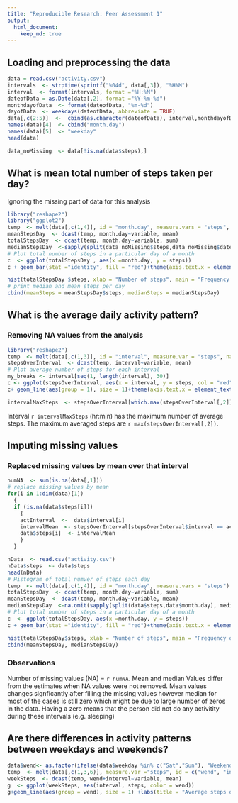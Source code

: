 ```yaml
---
title: "Reproducible Research: Peer Assessment 1"
output: 
  html_document:
    keep_md: true
---
```



## Loading and preprocessing the data
```r
data = read.csv("activity.csv")
intervals  <- strptime(sprintf("%04d", data[,3]), "%H%M")
interval  <- format(intervals, format ="%H:%M")
dateofData = as.Date(data[,2], format ="%Y-%m-%d")
monthdayofData  <- format(dateofData, "%m-%d")
dayofData  <- weekdays(dateofData, abbreviate = TRUE)
data[,c(2:5)]  <-  cbind(as.character(dateofData), interval,monthdayofData, dayofData)
names(data)[4]  <- cbind("month.day")
names(data)[5]  <- "weekday"
head(data)

data_noMissing  <- data[!is.na(data$steps),]
```

## What is mean total number of steps taken per day?
Ignoring the missing part of data for this analysis
```r
library("reshape2")
library("ggplot2")
temp  <- melt(data[,c(1,4)], id = "month.day", measure.vars = "steps", na.rm = TRUE)
meanStepsDay  <- dcast(temp, month.day~variable, mean)
totalStepsDay  <- dcast(temp, month.day~variable, sum)
medianStepsDay  <-sapply(split(data_noMissing$steps,data_noMissing$date), median)
# Plot total number of steps in a particular day of a month
c  <- ggplot(totalStepsDay , aes(x =month.day, y = steps))
c + geom_bar(stat ="identity", fill = "red")+theme(axis.text.x = element_text(angle = 90, hjust = 1)) + labs(title = "Total steps per day")

hist(totalStepsDay $steps, xlab = "Number of steps", main = "Frequency of total no of steps each day")
# print median and mean steps per day
cbind(meanSteps = meanStepsDay$steps, medianSteps = medianStepsDay)
```
## What is the average daily activity pattern?
### Removing NA values from the analysis
```r
library("reshape2")
temp  <- melt(data[,c(1,3)], id = "interval", measure.var = "steps", na.rm = TRUE)
stepsOverInterval  <- dcast(temp, interval~variable, mean)
# Plot average number of steps for each interval
my_breaks <- interval[seq(1, length(interval), 30)]
c <- ggplot(stepsOverInterval, aes(x = interval, y = steps, col = "red")) 
c+ geom_line(aes(group = 1), size = 1)+theme(axis.text.x = element_text(angle = 90, hjust = 1.5, size = 15, face = "bold"))+ labs(title = "Average number of steps over each 5 min interval")+scale_colour_manual(values=c("red"),labels=c("Average_Activity"))+labs(colour = "steps")+scale_x_discrete(breaks=my_breaks) +theme(axis.text.y = element_text(size = 15, face="bold"))

intervalMaxSteps  <- stepsOverInterval[which.max(stepsOverInterval[,2]),1]
```
Interval `r intervalMaxSteps` (hr:min) has the maximum number of average steps. The maximum averaged steps are `r max(stepsOverInterval[,2])`.

## Imputing missing values
### Replaced missing values by mean over that interval
```r
numNA  <- sum(is.na(data[,1]))
# replace missing values by mean
for(i in 1:dim(data)[1])
  {
  if (is.na(data$steps[i]))
    {
    actInterval  <-  data$interval[i]
    intervalMean  <- stepsOverInterval[stepsOverInterval$interval == actInterval,2]
    data$steps[i]  <- intervalMean
    }
  }

nData  <- read.csv("activity.csv")
nData$steps  <- data$steps
head(nData)
# Histogram of total numver of steps each day
temp  <- melt(data[,c(1,4)], id = "month.day", measure.vars = "steps")
totalStepsDay  <- dcast(temp, month.day~variable, sum)
meanStepsDay  <- dcast(temp, month.day~variable, mean)
medianStepsDay  <-na.omit(sapply(split(data$steps,data$month.day), median))
# Plot total number of steps in a particular day of a month
c  <- ggplot(totalStepsDay, aes(x =month.day, y = steps))
c + geom_bar(stat ="identity", fill = "red")+theme(axis.text.x = element_text(angle = 90, hjust = 1)) + labs(title = "Total steps per day")

hist(totalStepsDay$steps, xlab = "Number of steps", main = "Frequency of total no of steps each day")
cbind(meanStepsDay, medianStepsDay)
```

### Observations
Number of missing values (NA) = `r numNA`.
Mean and median Values differ from the estimates when NA values were not removed. Mean values changes signficantly after filling the missing values however median for most of the cases is still zero which might be due to large number of zeros in the data. Having a zero means that the person did not do any activitity during these intervals (e.g. sleeping)

## Are there differences in activity patterns between weekdays and weekends?
```r
data$wend<- as.factor(ifelse(data$weekday %in% c("Sat","Sun"), "Weekend", "Weekday")) 
temp  <- melt(data[,c(1,3,6)], measure.var ="steps", id = c("wend", "interval"))
weekSteps  <- dcast(temp, wend+interval~variable, mean)
g  <- ggplot(weekSteps, aes(interval, steps, color = wend))
g+geom_line(aes(group = wend), size = 1) +labs(title = "Average steps during weekend and weekday")+theme(axis.text.x = element_text(angle = 90, hjust = 1, size = 15, face = "bold"))+facet_grid(wend~.)+scale_x_discrete(breaks=my_breaks)+theme(axis.text.y = element_text(size = 15, face="bold"))
```
